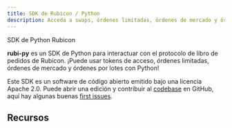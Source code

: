 ```yaml
---
title: SDK de Rubicon / Python
description: Acceda a swaps, órdenes limitadas, órdenes de mercado y órdenes por lotes a través de Python
---
```


SDK de Python Rubicon

**rubi-py** es un SDK de Python para interactuar con el protocolo de libro de pedidos de Rubicon. ¡Puede usar tokens de acceso, órdenes limitadas, órdenes de mercado y órdenes por lotes con Python!

Este SDK es un software de código abierto emitido bajo una licencia Apache 2.0. Puede abrir una edición y contribuir al [codebase](https://github.com/RubiconDeFi/rubi-py) en GitHub, aquí hay algunas buenas [first issues](https://github.com/RubiconDeFi/rubi-py/issues?q=is%3Aissue+is%3Aopen+label%3A%22good+first+issue%22).

## Recursos


<QuickLinks>
	<QuickLink title="rubi-py" icon="installation" href="https://github.com/RubiconDeFi/rubi-py" description="Ver el SDK de Python en GitHub"></QuickLink>
	<QuickLink title="Documentos" icon="openBook" href="https://rubi.readthedocs.io/en/latest/" description="Documentos de desarrollador para rubi"></QuickLink>
	<QuickLink title="Paquete de Python" icon="plugins" href="https://pypi.org/project/rubi/" description="Instalar el paquete rubi en PYPI"></QuickLink>
	<QuickLink
		title="Ejemplos"
		icon="theming"
		href="https://github.com/RubiconDeFi/rubi-py/tree/master/rubi/docs/examples"
		description="algunos ejemplos útiles para iniciarse en rubi"
	></QuickLink>
</QuickLinks>
